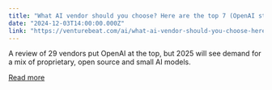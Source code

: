 ```yaml
---
title: "What AI vendor should you choose? Here are the top 7 (OpenAI still leads)"
date: "2024-12-03T14:00:00.000Z"
link: "https://venturebeat.com/ai/what-ai-vendor-should-you-choose-here-are-the-top-7-openai-still-leads/"
---
```


A review of 29 vendors put OpenAI at the top, but 2025 will see demand for a mix of proprietary, open source and small AI models.

[Read more](https://venturebeat.com/ai/what-ai-vendor-should-you-choose-here-are-the-top-7-openai-still-leads/)
